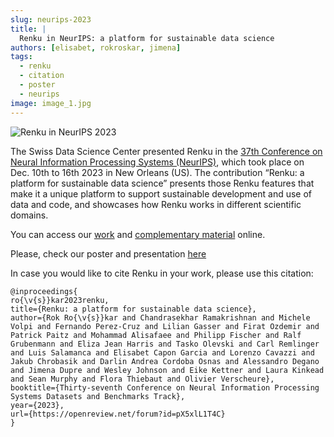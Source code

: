 ```yaml
---
slug: neurips-2023
title: |
  Renku in NeurIPS: a platform for sustainable data science 
authors: [elisabet, rokroskar, jimena]
tags:
  - renku
  - citation
  - poster
  - neurips
image: image_1.jpg
---
```


![Renku in NeurIPS 2023](./image_1.jpg)

<!-- truncate -->

The Swiss Data Science Center presented Renku in the [37th Conference
on Neural Information Processing Systems (NeurIPS)](https://neurips.cc/Conferences/2023),
which took place on Dec. 10th to 16th 2023 in New Orleans (US).
The contribution “Renku: a platform for sustainable data science” presents
those Renku features that make it a unique platform to support sustainable
development and use of data and code, and showcases how Renku works in
different scientific domains. 

You can access our [work](https://papers.neurips.cc/paper_files/paper/2023/file/838694e9ab6b0a193b84daaafcac0eed-Paper-Datasets_and_Benchmarks.pdf)
and [complementary material](https://proceedings.neurips.cc/paper_files/paper/2023/file/838694e9ab6b0a193b84daaafcac0eed-Supplemental-Datasets_and_Benchmarks.pdf) online.

Please, check our poster and presentation [here](https://neurips.cc/virtual/2023/poster/73464)

In case you would like to cite Renku in your work, please use this citation:
```
@inproceedings{
ro{\v{s}}kar2023renku,
title={Renku: a platform for sustainable data science},
author={Rok Ro{\v{s}}kar and Chandrasekhar Ramakrishnan and Michele Volpi and Fernando Perez-Cruz and Lilian Gasser and Firat Ozdemir and Patrick Paitz and Mohammad Alisafaee and Philipp Fischer and Ralf Grubenmann and Eliza Jean Harris and Tasko Olevski and Carl Remlinger and Luis Salamanca and Elisabet Capon Garcia and Lorenzo Cavazzi and Jakub Chrobasik and Darlin Andrea Cordoba Osnas and Alessandro Degano and Jimena Dupre and Wesley Johnson and Eike Kettner and Laura Kinkead and Sean Murphy and Flora Thiebaut and Olivier Verscheure},
booktitle={Thirty-seventh Conference on Neural Information Processing Systems Datasets and Benchmarks Track},
year={2023},
url={https://openreview.net/forum?id=pX5xlL1T4C}
}
```

